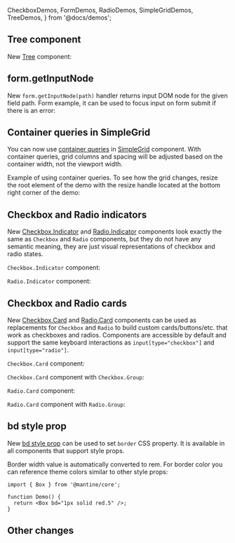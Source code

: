   CheckboxDemos,
  FormDemos,
  RadioDemos,
  SimpleGridDemos,
  TreeDemos,
} from '@docs/demos';


## Tree component

New [Tree](/core/tree) component:

<Demo data={TreeDemos.files} />

## form.getInputNode

New `form.getInputNode(path)` handler returns input DOM node for the given field path.
Form example, it can be used to focus input on form submit if there is an error:

<Demo data={FormDemos.focusError} />

## Container queries in SimpleGrid

You can now use [container queries](https://developer.mozilla.org/en-US/docs/Web/CSS/CSS_containment/Container_queries)
in [SimpleGrid](/core/simple-grid) component. With container queries, grid columns and spacing
will be adjusted based on the container width, not the viewport width.

Example of using container queries. To see how the grid changes, resize the root element
of the demo with the resize handle located at the bottom right corner of the demo:

<Demo data={SimpleGridDemos.container} />

## Checkbox and Radio indicators

New [Checkbox.Indicator](/core/checkbox/#checkboxindicator) and [Radio.Indicator](/core/radio/#radioindicator)
components look exactly the same as `Checkbox` and `Radio` components, but they do not
have any semantic meaning, they are just visual representations of checkbox and radio states.

`Checkbox.Indicator` component:

<Demo data={CheckboxDemos.indicator} />

`Radio.Indicator` component:

<Demo data={RadioDemos.indicator} />

## Checkbox and Radio cards

New [Checkbox.Card](/core/checkbox/#checkboxcard-component) and [Radio.Card](/core/radio/#radiocard-component)
components can be used as replacements for `Checkbox` and `Radio` to build custom cards/buttons/etc.
that work as checkboxes and radios. Components are accessible by default and support the same
keyboard interactions as `input[type="checkbox"]` and `input[type="radio"]`.

`Checkbox.Card` component:

<Demo data={CheckboxDemos.card} />

`Checkbox.Card` component with `Checkbox.Group`:

<Demo data={CheckboxDemos.cardGroup} />

`Radio.Card` component:

<Demo data={RadioDemos.card} />

`Radio.Card` component with `Radio.Group`:

<Demo data={RadioDemos.cardGroup} />

## bd style prop

New [bd style prop](/styles/style-props/) can be used to set `border` CSS property.
It is available in all components that support style props.

Border width value is automatically converted to rem. For border color you can reference
theme colors similar to other style props:

```tsx
import { Box } from '@mantine/core';

function Demo() {
  return <Box bd="1px solid red.5" />;
}
```

## Other changes

